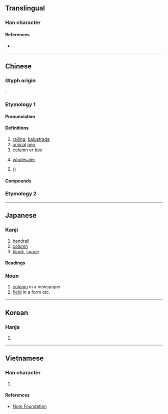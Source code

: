 {{also|栏}}
{{character info}}
{{character info|0xf91d}}

==Translingual==

===Han character===
{{Han char|rn=75|rad=木|as=17|asj=16|sn=21|snj=20|four=47920|canj=DANW|ids=⿰木闌}}

====References====
* {{Han ref|kx=0562.350|dkj=15880|dj=0951.140|hdz=21322.090|uh=6B04|ud=27396|bh=C4E6|bd=50406}}

----

==Chinese==
{{zh-forms|s=栏|alt=𣟬}}

===Glyph origin===
{{Han etym}}
{{Han compound|木|闌|t1=wood|ls=psc}}.

===Etymology 1===
{{rfe|zh}}

====Pronunciation====
{{zh-pron
|m=lán
|c=laan4
|h=pfs=
|md=
|mn=lân/qz,tw,xm:nôa
|mn_note=lân - literary; nôa - vernacular
|mn-t=lang5/nua5
|mn-t_note=lang5 - literary; nua5 - vernacular
|w=
|mc=y
|oc=y
|cat=n
}}

====Definitions====
{{zh-hanzi}}

# [[railing]]; [[balustrade]]
# [[animal]] [[pen]]
# [[column]] or [[box]]
# {{lb|zh|Cantonese}} [[wholesaler]]
# {{vern|lily magnolia}} ({{taxlink|Magnolia liliiflora|species}})

====Compounds====
{{zh-der|布告欄|中欄|存欄|低欄|專欄作家|專欄|勾欄|勾欄使者|欄櫃|曲欄|牛欄|烏絲欄|欄干|欄楯|欄柵|欄架|憑欄|欄杆|欄目|柵欄|鐵欄杆|雕欄|通欄|跨欄運動|高欄|鉤欄|跨欄|護欄|邊欄|馬欄}}

===Etymology 2===
{{zh-see|楝|v}}

----

==Japanese==
{{ja-kanji forms|k=y}}

===Kanji===
{{ja-kanji|grade=c|rs=木17}}

# [[handrail]]
# [[column]]
# [[blank]], [[space]]

====Readings====
{{ja-readings
|goon=らん
|kanon=らん
|kun=てすり-, おばしま-
}}

===Noun===
{{ja-noun|らん}}

# [[column]] in a newspaper
# [[field]] in a form etc.

----

==Korean==

===Hanja===
{{ko-hanja|hangeul=[[란]]>[[난]]}}

# {{rfdef|ko|sort=木17}}

----

==Vietnamese==

===Han character===
{{vi-readings|reading=lan, lang, lơn, lán, ràn|rs=木17}}

# {{rfdef|vi|sort=木17}}

====References====
* [http://nomfoundation.org/common/nom_details.php?codepoint=6b04 Nom Foundation]